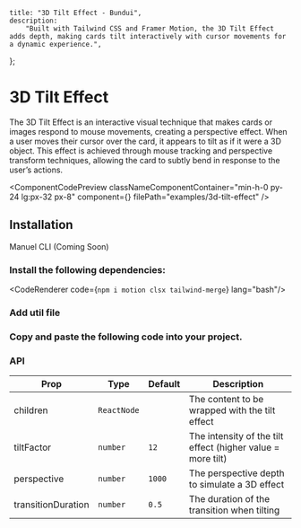    title: "3D Tilt Effect - Bundui",
    description:
        "Built with Tailwind CSS and Framer Motion, the 3D Tilt Effect adds depth, making cards tilt interactively with cursor movements for a dynamic experience.",
};


# 3D Tilt Effect

The 3D Tilt Effect is an interactive visual technique that makes cards or images respond to mouse movements, creating a perspective effect. When a user moves their cursor over the card, it appears to tilt as if it were a 3D object. This effect is achieved through mouse tracking and perspective transform techniques, allowing the card to subtly bend in response to the user’s actions.

<ComponentCodePreview
    classNameComponentContainer="min-h-0 py-24 lg:px-32 px-8"
    component={<ThreeDTiltEffectExample/>}
    filePath="examples/3d-tilt-effect"
/>

## Installation

<Tabs defaultValue="manuel" className="w-[400px]">
    <TabsList>
        <TabsTrigger value="manuel">Manuel</TabsTrigger>
        <TabsTrigger disabled value="cli">CLI (Coming Soon)</TabsTrigger>
    </TabsList>
</Tabs>

### Install the following dependencies:

<CodeRenderer code={`npm i motion clsx tailwind-merge`} lang="bash"/>

### Add util file

<CodeBlock filePath="lib/utils.ts"/>

### Copy and paste the following code into your project.

<CodeBlock filePath="components/examples/3d-tilt-effect.tsx"/>

### API

| Prop                | Type            | Default      | Description                                                  |
|---------------------|-----------------|--------------|--------------------------------------------------------------|
| children            | `ReactNode`     |              | The content to be wrapped with the tilt effect               |
| tiltFactor          | `number`        | `12`         | The intensity of the tilt effect (higher value = more tilt)  |
| perspective         | `number`        | `1000`       | The perspective depth to simulate a 3D effect                |
| transitionDuration  | `number`        | `0.5`        | The duration of the transition when tilting                   |

